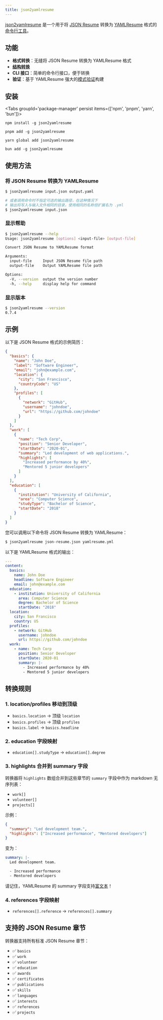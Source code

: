 ```yaml
---
title: json2yamlresume
---
```



[json2yamlresume](https://yamlresume.dev/docs/ecosystem/json2yamlresume) 是一个用于将 [JSON Resume](https://jsonresume.org/) 转换为 [YAMLResume](https://yamlresume.dev/) 格式的[命令行工具](https://npmjs.com/package/json2yamlresume)。

## 功能

- **格式转换**：无缝将 JSON Resume 转换为 YAMLResume 格式
- **[结构转换](#conversion-rules)**
- **CLI 接口**：简单的命令行接口，便于转换
- **验证**：基于 YAMLResume 强大的[模式验证](/zh-cn/docs/compiler/schema)构建

## 安装

<Tabs groupId='package-manager' persist items={['npm', 'pnpm', 'yarn', 'bun']}>
```console tab="npm"
npm install -g json2yamlresume
```

```console tab="pnpm"
pnpm add -g json2yamlresume
```

```console tab="yarn"
yarn global add json2yamlresume
```

```console tab="bun"
bun add -g json2yamlresume
```

</Tabs>

## 使用方法

### 将 JSON Resume 转换为 YAMLResume

```bash
$ json2yamlresume input.json output.yaml

# 或者调用命令时不指定可选的输出路径，在这种情况下
# 输出将写入与输入文件相同的目录，使用相同的名称但扩展名为 .yml
$ json2yamlresume input.json
```

### 显示帮助

```bash
$ json2yamlresume --help
Usage: json2yamlresume [options] <input-file> [output-file]

Convert JSON Resume to YAMLResume format

Arguments:
  input-file     Input JSON Resume file path
  output-file    Output YAMLResume file path

Options:
  -V, --version  output the version number
  -h, --help     display help for command
```

### 显示版本

```bash
$ json2yamlresume --version
0.7.4
```

## 示例

以下是 JSON Resume 格式的示例简历：

```json lineNumbers title="json-resume.json"
{
  "basics": {
    "name": "John Doe",
    "label": "Software Engineer",
    "email": "john@example.com",
    "location": {
      "city": "San Francisco",
      "countryCode": "US"
    },
    "profiles": [
      {
        "network": "GitHub",
        "username": "johndoe",
        "url": "https://github.com/johndoe"
      }
    ]
  },
  "work": [
    {
      "name": "Tech Corp",
      "position": "Senior Developer",
      "startDate": "2020-01",
      "summary": "Led development of web applications.",
      "highlights": [
        "Increased performance by 40%",
        "Mentored 5 junior developers"
      ]
    }
  ],
  "education": [
    {
      "institution": "University of California",
      "area": "Computer Science",
      "studyType": "Bachelor of Science",
      "startDate": "2018"
    }
  ]
}
```

您可以调用以下命令将 JSON Resume 转换为 YAMLResume：

```bash
$ json2yamlresume json-resume.json yamlresume.yml
```

以下是 YAMLResume 格式的输出：

```yaml lineNumbers title="yamlresume.yml"
---
content:
  basics:
    name: John Doe
    headline: Software Engineer
    email: john@example.com
  education:
    - institution: University of California
      area: Computer Science
      degree: Bachelor of Science
      startDate: "2018"
  location:
    city: San Francisco
    country: US
  profiles:
    - network: GitHub
      username: johndoe
      url: https://github.com/johndoe
  work:
    - name: Tech Corp
      position: Senior Developer
      startDate: 2020-01
      summary: |-
        - Increased performance by 40%
        - Mentored 5 junior developers
```

## 转换规则

### 1. location/profiles 移动到顶级

- `basics.location` → 顶级 `location`
- `basics.profiles` → 顶级 `profiles`
- `basics.label` → `basics.headline`

### 2. education 字段映射

- `education[].studyType` → `education[].degree`

### 3. highlights 合并到 summary 字段

转换器将 `highlights` 数组合并到这些章节的 `summary` 字段中作为 markdown 无序列表：

- `work[]`
- `volunteer[]`
- `projects[]`

示例：

```json
{
  "summary": "Led development team.",
  "highlights": ["Increased performance", "Mentored developers"]
}
```

变为：

```yaml
summary: |-
  Led development team.

  - Increased performance
  - Mentored developers
```

请记住，YAMLResume 的 summary 字段支持[富文本](/zh-cn/docs/content/rich-text)！

### 4. references 字段映射

- `references[].reference` → `references[].summary`

## 支持的 JSON Resume 章节

转换器支持所有标准 JSON Resume 章节：

- ✅ `basics`
- ✅ `work`
- ✅ `volunteer`
- ✅ `education`
- ✅ `awards`
- ✅ `certificates`
- ✅ `publications`
- ✅ `skills`
- ✅ `languages`
- ✅ `interests`
- ✅ `references`
- ✅ `projects`
